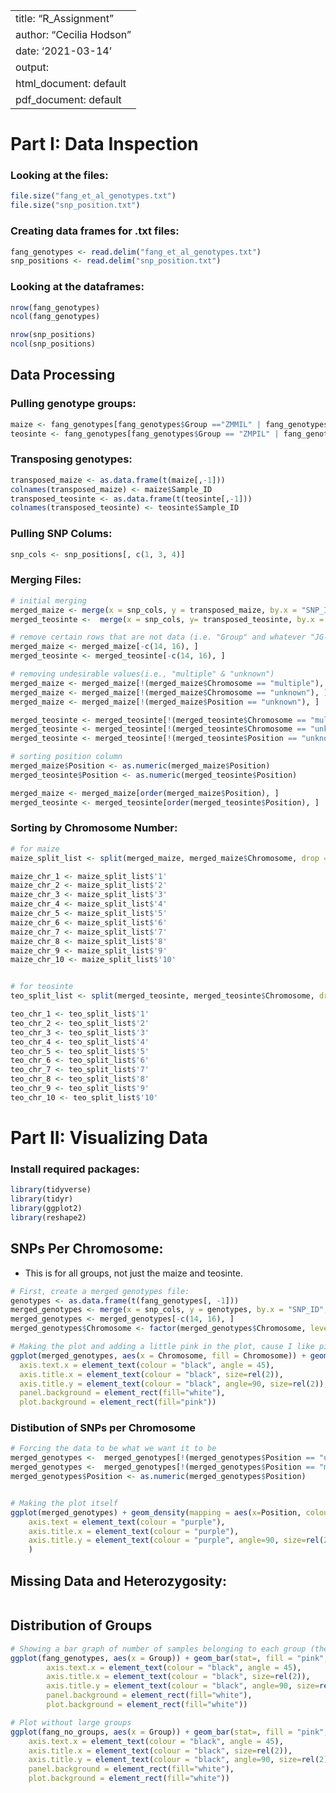 
---
title: "R_Assignment"
author: "Cecilia Hodson"
date: '2021-03-14'
output:
  html_document: default
  pdf_document: default
---

# Part I: Data Inspection

### Looking at the files:
```r
file.size("fang_et_al_genotypes.txt")
file.size("snp_position.txt")
```
### Creating data frames for .txt files:
```r
fang_genotypes <- read.delim("fang_et_al_genotypes.txt")
snp_positions <- read.delim("snp_position.txt")
```
### Looking at the dataframes:
```r
nrow(fang_genotypes)
ncol(fang_genotypes)

nrow(snp_positions)
ncol(snp_positions)

```
## Data Processing

### Pulling genotype groups:
```r
maize <- fang_genotypes[fang_genotypes$Group =="ZMMIL" | fang_genotypes$Group == "ZMMMR" | fang_genotypes$Group == "ZMMLR",]
teosinte <- fang_genotypes[fang_genotypes$Group == "ZMPIL" | fang_genotypes$Group == "ZMPJA" | fang_genotypes$Group =="ZMPBA",]
```
### Transposing genotypes:
```r
transposed_maize <- as.data.frame(t(maize[,-1]))
colnames(transposed_maize) <- maize$Sample_ID
transposed_teosinte <- as.data.frame(t(teosinte[,-1]))
colnames(transposed_teosinte) <- teosinte$Sample_ID
```
### Pulling SNP Colums:
```r
snp_cols <- snp_positions[, c(1, 3, 4)]
```
### Merging Files:
```r
# initial merging
merged_maize <- merge(x = snp_cols, y = transposed_maize, by.x = "SNP_ID", by.y = "row.names", all.y = TRUE)
merged_teosinte <-  merge(x = snp_cols, y= transposed_teosinte, by.x = "SNP_ID", by.y = "row.names", all.y = TRUE)

# remove certain rows that are not data (i.e. "Group" and whatever "JG-OTU" is...)
merged_maize <- merged_maize[-c(14, 16), ]
merged_teosinte <- merged_teosinte[-c(14, 16), ]

# removing undesirable values(i.e., "multiple" & "unknown")
merged_maize <- merged_maize[!(merged_maize$Chromosome == "multiple"), ]
merged_maize <- merged_maize[!(merged_maize$Chromosome == "unknown"), ]
merged_maize <- merged_maize[!(merged_maize$Position == "unknown"), ]

merged_teosinte <- merged_teosinte[!(merged_teosinte$Chromosome == "multiple"), ]
merged_teosinte <- merged_teosinte[!(merged_teosinte$Chromosome == "unknown"), ]
merged_teosinte <- merged_teosinte[!(merged_teosinte$Position == "unknown"), ]

# sorting position column
merged_maize$Position <- as.numeric(merged_maize$Position)
merged_teosinte$Position <- as.numeric(merged_teosinte$Position)

merged_maize <- merged_maize[order(merged_maize$Position), ]
merged_teosinte <- merged_teosinte[order(merged_teosinte$Position), ]

```
### Sorting by Chromosome Number:
```r
# for maize
maize_split_list <- split(merged_maize, merged_maize$Chromosome, drop = FALSE)

maize_chr_1 <- maize_split_list$'1'
maize_chr_2 <- maize_split_list$'2'
maize_chr_3 <- maize_split_list$'3'
maize_chr_4 <- maize_split_list$'4'
maize_chr_5 <- maize_split_list$'5'
maize_chr_6 <- maize_split_list$'6'
maize_chr_7 <- maize_split_list$'7'
maize_chr_8 <- maize_split_list$'8'
maize_chr_9 <- maize_split_list$'9'
maize_chr_10 <- maize_split_list$'10'


# for teosinte
teo_split_list <- split(merged_teosinte, merged_teosinte$Chromosome, drop = FALSE)

teo_chr_1 <- teo_split_list$'1'
teo_chr_2 <- teo_split_list$'2'
teo_chr_3 <- teo_split_list$'3'
teo_chr_4 <- teo_split_list$'4'
teo_chr_5 <- teo_split_list$'5'
teo_chr_6 <- teo_split_list$'6'
teo_chr_7 <- teo_split_list$'7'
teo_chr_8 <- teo_split_list$'8'
teo_chr_9 <- teo_split_list$'9'
teo_chr_10 <- teo_split_list$'10'


```





# Part II: Visualizing Data

### Install required packages:
```r
library(tidyverse)
library(tidyr)
library(ggplot2)
library(reshape2)
```


## SNPs Per Chromosome:
  - This is for all groups, not just the maize and teosinte.
```r
# First, create a merged genotypes file:
genotypes <- as.data.frame(t(fang_genotypes[, -1]))
merged_genotypes <- merge(x = snp_cols, y = genotypes, by.x = "SNP_ID", by.y = "row.names", all.y = TRUE)
merged_genotypes <- merged_genotypes[-c(14, 16), ]
merged_genotypes$Chromosome <- factor(merged_genotypes$Chromosome, levels = c("1", "2", "3", "4", "5", "6", "7", "8", "9", "10", "multiple", "unknown", "NA"))

# Making the plot and adding a little pink in the plot, cause I like pink :)
ggplot(merged_genotypes, aes(x = Chromosome, fill = Chromosome)) + geom_bar(stat=) + ggtitle("SNPs per Chromosome") + theme(
  axis.text.x = element_text(colour = "black", angle = 45),
  axis.title.x = element_text(colour = "black", size=rel(2)),
  axis.title.y = element_text(colour = "black", angle=90, size=rel(2)),
  panel.background = element_rect(fill="white"),
  plot.background = element_rect(fill="pink"))  
```

### Distibution of SNPs per Chromosome
```r
# Forcing the data to be what we want it to be
merged_genotypes <-  merged_genotypes[!(merged_genotypes$Position == "unknown"), ]
merged_genotypes <-  merged_genotypes[!(merged_genotypes$Position == "multiple"), ]
merged_genotypes$Position <- as.numeric(merged_genotypes$Position)


# Making the plot itself
ggplot(merged_genotypes) + geom_density(mapping = aes(x=Position, colour=Chromosome), alpha=0.5) + ggtitle("Density of Position by Chromosome") + theme(
    axis.text = element_text(colour = "purple"),
    axis.title.x = element_text(colour = "purple"),
    axis.title.y = element_text(colour = "purple", angle=90, size=rel(2))
    )
```


## Missing Data and Heterozygosity:
```r





```

## Distribution of Groups
```r
# Showing a bar graph of number of samples belonging to each group (there seems to be a lot of maize...)
ggplot(fang_genotypes, aes(x = Group)) + geom_bar(stat=, fill = "pink", position="dodge",) + ggtitle("Data Group Distribution") + theme(
        axis.text.x = element_text(colour = "black", angle = 45),
        axis.title.x = element_text(colour = "black", size=rel(2)),
        axis.title.y = element_text(colour = "black", angle=90, size=rel(2)),
        panel.background = element_rect(fill="white"),
        plot.background = element_rect(fill="white"))

# Plot without large groups
ggplot(fang_no_groups, aes(x = Group)) + geom_bar(stat=, fill = "pink", position="dodge",) + ggtitle("Data Group Distribution") + theme(
    axis.text.x = element_text(colour = "black", angle = 45),
    axis.title.x = element_text(colour = "black", size=rel(2)),
    axis.title.y = element_text(colour = "black", angle=90, size=rel(2)),
    panel.background = element_rect(fill="white"),
    plot.background = element_rect(fill="white"))
```











